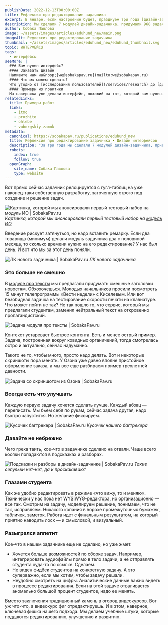 ```yaml
---
publishDate: 2022-12-13T00:00:00Z
title: Рефлексия про редактирование задачника
excerpt: В январе, если настроение будет, празднуем три года [дизайн-задачнику](https://www.eduhund.ru). За это время мы сделали [7 модулей](https://www.eduhund.ru/program), придумали 968 задач, обучили больше тысячи человек и дважды сменили платформу.
description: Мы сделали 7 модулей дизайн-задачника, придумали 968 задач, обучили больше тысячи человек и дважды сменили платформу.
author: Собака Павлова
image: ~/assets/images/articles/eduhund_new/main.png
imageAlt: Рефлексия про редактирование задачника
thumbnail: ~/assets/images/articles/eduhund_new/eduhund_thumbnail.svg
topic: ИНТЕРФЕЙСЫ
tags:
  - интерфейсы
seeMore: |
  ### Вам нужен интерфейс?
  #### Заказать дизайн
  Напишите нам на&nbsp;[we@sobakapav.ru](mailto:we@sobakapav.ru)
  #### Что мы можем сделать?
  Что угодно от [исследования пользователей](/services/research) до [дизайна интерфейса под ключ](/services/ux-design). 
  #### Примеры из практики
  Мы наверняка уже делали интерфейс, пожожий на тот, который вам нужен. [Проверьте](https://sobakapav.ru/portfolio).
relatedLinks:
  title: Примеры работ
  links:
    - itmo
    - prozhito
    - ohlebe
    - vuborgskiy-zamok
metadata:
  canonical: https://sobakapav.ru/publications/eduhund_new
  title: Рефлексия про редактирование задачника • Дизайн интерфейсов
  description: "За три года мы сделали 7 модулей дизайн-задачника, придумали 968 задач, обучили больше тысячи человек и дважды сменили платформу. Учим проектировать интерфейсы, писать интерфейсные тексты, использовать пользовательские сценарии (use case) в UX-дизайне и многому другому."
  robots:
    index: true
    follow: true
  openGraph:
    site_name: Собака Павлова
    type: website
---
```



Вот прямо сейчас задачник релоцируется с гугл-таблиц на уже наконец-таки собственную разработку, заточенную строго под создание и решение задач.

![Картинка, которой мы анонсировали первый тестовый набор на модуль ИО | SobakaPav.ru](~/assets/images/articles/eduhund_new/1.jpg)
_Картинка, которой мы анонсировали первый тестовый набор на [модуль ИО](https://www.eduhund.ru/program/io)_

Введение рискует затянуться, но надо вставить ремарку. Если два товарища (минимум) делали модуль задачника два с половиной месяца, то сколько времени нужно на его редактирование? У нас был день. И вот что мы за этот день поняли.

![ЛК нового задачника | SobakaPav.ru](~/assets/images/articles/eduhund_new/2.png)
_ЛК нового задачника_

### Это больше не смешно

В [модуле про тексты](https://www.eduhund.ru/program/text) мы предлагали придумать смешные заголовки новостям. Обхохочешься. Молодых начальников просили посмотреть 15 минут телепрограммы «Вести недели» с Киселевым. Или вот безобидная задачка на тестирование скорости печати на клавиатуре. Что может пойти не так? Не так пошло то, что сервис, который мы предлагали студентам, заменил нейтральный текст на откровенно пропагандистский.

![Задача модуля про тексты | SobakaPav.ru](~/assets/images/articles/eduhund_new/3.png)

Контекст устаревает быстрее контента. Есть и менее острый пример. Задача, построенная вокруг ковидных органичений, тогда смотрелась остро и актуально, сейчас надуманно.

Такого не то, чтобы много, просто надо делать. Вот и некоторые скриншоты пора менять. У Озона уже давно вполне пристойное оформление заказа, а мы все еще разбираем пример трехлетней давности.

![Задача со скриншотом из Озона | SobakaPav.ru](~/assets/images/articles/eduhund_new/4.png)

### Всегда есть что улучшать

Каждую первую задачу хочется сделать лучше. Каждый абзац — переписать. Мы бьем себя по рукам, сейчас задача другая, надо быстро запустится. Но желание фиксируем.

![Кусочек багтрекера | SobakaPav.ru](~/assets/images/articles/eduhund_new/5.png)
_Кусочек нашего багтрекера_

### Давайте не небрежно

Чего греха таить, кое-что в задачнике сделано на отвали. Чаще всего косяки попадаются в подсказках и разборах.

![Подсказки и разборы в дизайн-задачнике | SobakaPav.ru](~/assets/images/articles/eduhund_new/6.png)
_Такие сепульки нет-нет, да и проскакивают_

### Глазами студента

Как же удобно редактировать в режиме «что вижу, то и меняю». Технически у нас пока нет WYSIWYG-редактора, но организационно — все так. Смотрим на задачу, моделируем решение, понимаем, что не так, исправляем. Никакого копания в ворохе промежуточных бумажек, табличек, заметок. Работа идет с финальным результатом, на который приятно наводить лоск — и смысловой, и визуальный.

### Разыгрался аппетит

Кое-что в нашем задачнике еще не сделано, но уже жмет.

- Хочется больше возможностей по сборке задач. Например, интегрировать аудиофайлы прямо в тело задачи, а не отправлять студента куда-то по ссылке. Сделаем.
- Не виден фидбек студентов на конкретную задачу. А это суперважно, если мы хотим, чтобы задачу решали.
- Неудобно смотреть на цифры. Аналитические данные важно видеть в процессе редактирования. Если на этой задаче отваливается аномально большой процент студентов, надо ее менять.

Вместо заключения традиционный камень в огород видеокурсов. Вот уж что-что, а видеокурс фиг отредактируешь. И в этом, наверное, ключевая фишка нашего подхода. Мы делаем учебные штуки, которые поддаются редактированию, улучшению и развитию.
